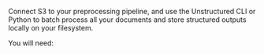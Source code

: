 Connect S3 to your preprocessing pipeline, and use the Unstructured CLI or Python to batch process all your documents and store structured outputs locally on your filesystem.

You will need: 


<SharedS3 />